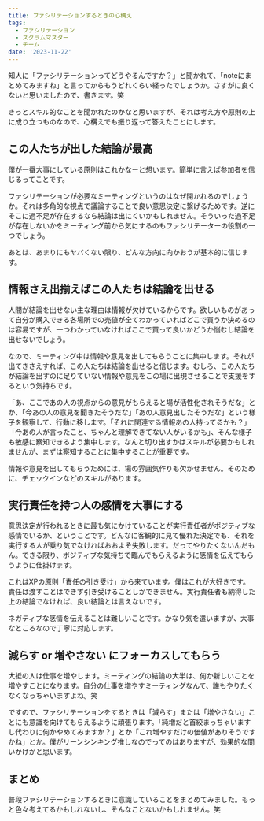 ```yaml
---
title: ファシリテーションするときの心構え
tags:
  - ファシリテーション
  - スクラムマスター
  - チーム
date: '2023-11-22'
---
```


知人に「ファシリテーションってどうやるんですか？」と聞かれて、「noteにまとめてみますね」と言ってからもうどれくらい経ったでしょうか。さすがに良くないと思いましたので、書きます。笑

きっとスキル的なことを聞かれたのかなと思いますが、それは考え方や原則の上に成り立つものなので、心構えでも振り返って答えたことにします。

## この人たちが出した結論が最高

僕が一番大事にしている原則はこれかなーと想います。簡単に言えば参加者を信じるってことです。

ファシリテーションが必要なミーティングというのはなぜ開かれるのでしょうか。それは多角的な視点で議論することで良い意思決定に繋げるためです。逆にそこに過不足が存在するなら結論は出にくいかもしれません。そういった過不足が存在しないかをミーティング前から気にするのもファシリテーターの役割の一つでしょう。

あとは、あまりにもヤバくない限り、どんな方向に向かおうが基本的に信じます。

## 情報さえ出揃えばこの人たちは結論を出せる

人間が結論を出せない主な理由は情報が欠けているからです。欲しいものがあって自分が購入できる各場所での売値が全てわかっていればどこで買うか決めるのは容易ですが、一つわかっていなければここで買って良いかどうか悩むし結論を出せないでしょう。

なので、ミーティング中は情報や意見を出してもらうことに集中します。それが出てきさえすれば、この人たちは結論を出せると信じます。むしろ、この人たちが結論を出すのに足りていない情報や意見をこの場に出現させることで支援をするという気持ちです。

「あ、ここであの人の視点からの意見がもらえると場が活性化されそうだな」とか、「今あの人の意見を聞きたそうだな」「あの人意見出したそうだな」という様子を観察して、行動に移します。「それに関連する情報あの人持ってるかも？」「今あの人が言ったこと、ちゃんと理解できてない人がいるかも」、そんな様子も敏感に察知できるよう集中します。なんと切り出すかはスキルが必要かもしれませんが、まずは察知することに集中することが重要です。

情報や意見を出してもらうためには、場の雰囲気作りも欠かせません。そのために、チェックインなどのスキルがあります。

## 実行責任を持つ人の感情を大事にする

意思決定が行われるときに最も気にかけていることが実行責任者がポジティブな感情でいるか、ということです。どんなに客観的に見て優れた決定でも、それを実行する人が乗り気でなければおおよそ失敗します。だってやりたくないんだもん。できる限り、ポジティブな気持ちで臨んでもらえるように感情を伝えてもらうように仕掛けます。

これはXPの原則「責任の引き受け」から来ています。僕はこれが大好きです。責任は渡すことはできず引き受けることしかできません。実行責任者も納得した上の結論でなければ、良い結論とは言えないです。

ネガティブな感情を伝えることは難しいことです。かなり気を遣いますが、大事なところなので丁寧に対応します。

## 減らす or 増やさない にフォーカスしてもらう

大抵の人は仕事を増やします。ミーティングの結論の大半は、何か新しいことを増やすことになります。自分の仕事を増やすミーティングなんて、誰もやりたくなくなっちゃいますよね。笑

ですので、ファシリテーションをするときは「減らす」または「増やさない」ことにも意識を向けてもらえるように頑張ります。「純増だと首絞まっちゃいますし代わりに何かやめてみますか？」とか「これ増やすだけの価値がありそうですかね」とか。僕がリーンシンキング推しなのでってのはありますが、効果的な問いかけかと思います。

## まとめ

普段ファシリテーションするときに意識していることをまとめてみました。もっと色々考えてるかもしれないし、そんなことないかもしれません。笑
